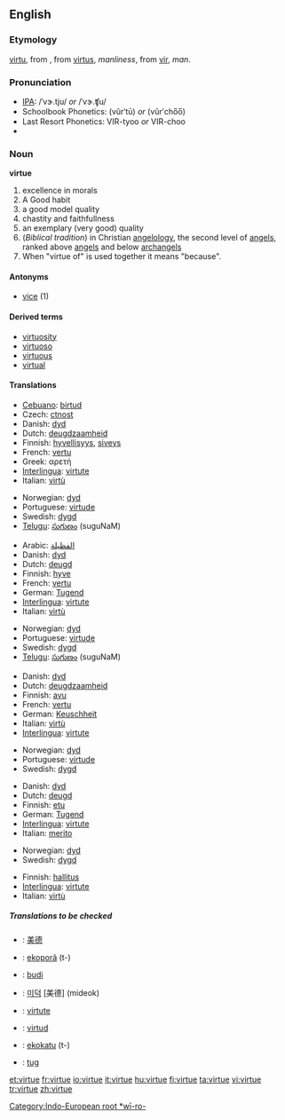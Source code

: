 ==English==

===Etymology===
{{ME.}} [[virtu]], from {{OF.}}, from {{L.}} [[virtus]], ''manliness'', from [[vir]], ''man''.

===Pronunciation===
*[[IPA]]: /ˈvɝ.tju/ ''or'' /ˈvɝ.ʧu/
*Schoolbook Phonetics: (vûrʹtū) ''or'' (vûrʹcho̅o̅)
*Last Resort Phonetics: VIR-tyoo ''or'' VIR-choo
*{{audio|en-us-virtue.ogg|Audio (US)}}

===Noun===
'''virtue'''

# excellence in morals
# A Good habit
# a good model quality
# chastity and faithfullness
# an exemplary (very good) quality
# (''Biblical tradition'')  in Christian [[angelology]], the second level of [[angel]]s, ranked above [[angel]]s and below [[archangel]]s
#When "virtue of" is used together it means "because".

====Antonyms====
*[[vice]] (1)

====Derived terms====
*[[virtuosity]]
*[[virtuoso]]
*[[virtuous]]
*[[virtual]]

====Translations====
{{trans-top|excellence in morals}}
*[[Cebuano]]: [[birtud]]
*Czech: [[ctnost]]
*Danish: [[dyd]] {{c}}
*Dutch: [[deugdzaamheid]] {{f}}
*Finnish: [[hyvellisyys]], [[siveys]]
*French: [[vertu]] {{f}}
*Greek: αρετή {{f}}
*[[Interlingua]]: [[virtute]]
*Italian: [[virtù]] {{f}}
{{trans-mid}}
*Norwegian: [[dyd]] {{m}}
*Portuguese: [[virtude]] {{f}}
*Swedish: [[dygd]]
*[[Telugu]]: [[సుగుణం]] (suguNaM)
{{trans-bottom}}

{{trans-top|a good model quality}}
*Arabic: [[الفظيلة]]
*Danish: [[dyd]] {{c}}
*Dutch: [[deugd]] {{f}}
*Finnish: [[hyve]]
*French: [[vertu]] {{f}}
*German: [[Tugend]] {{f}}
*[[Interlingua]]: [[virtute]]
*Italian: [[virtù]] {{f}}
{{trans-mid}}
*Norwegian: [[dyd]] {{m}}
*Portuguese: [[virtude]] {{f}}
*Swedish: [[dygd]]
*[[Telugu]]: [[సుగుణం]] (suguNaM)
{{trans-bottom}}

{{trans-top|chastity and faithfullness}}
*Danish: [[dyd]] {{c}}
*Dutch: [[deugdzaamheid]] {{f}}
*Finnish: [[avu]]
*French: [[vertu]] {{f}}
*German: [[Keuschheit]] {{f}}
*Italian: [[virtù]] {{f}}
*[[Interlingua]]: [[virtute]]
{{trans-mid}}
*Norwegian: [[dyd]] {{m}}
*Portuguese: [[virtude]] {{f}}
*Swedish: [[dygd]]
{{trans-bottom}}

{{trans-top|an exemplary quality}}
*Danish: [[dyd]] {{c}}
*Dutch: [[deugd]] {{f}}
*Finnish: [[etu]]
*German: [[Tugend]] {{f}}
*[[Interlingua]]: [[virtute]]
*Italian: [[merito]] {{m}}
{{trans-mid}}
*Norwegian: [[dyd]] {{m}}
*Swedish: [[dygd]]
{{trans-bottom}}

{{trans-top|in angelology}}
*Finnish: [[hallitus]]
*[[Interlingua]]: [[virtute]]
*Italian: [[virtù]] {{f}}
{{trans-mid}}
{{trans-bottom}}

=====Translations to be checked=====
{{checktrans}}

*{{ttbc|Chinese}}: [[美德]]
*{{ttbc|Guarani}}: [[ekoporã]] (t-)
*{{ttbc|Indonesian}}: [[budi]]
*{{ttbc|Korean}}: [[미덕]] [美德] (mideok)
*{{ttbc|Romanian}}: [[virtute]] {{f}}
*{{ttbc|Spanish}}: [[virtud]] {{f}}
*{{ttbc|Tupinambá}}: [[ekokatu]] (t-)
*{{ttbc|Volapük}}: [[tug]]

[[Category:Indo-European root *wī-ro-]]

[[et:virtue]]
[[fr:virtue]]
[[io:virtue]]
[[it:virtue]]
[[hu:virtue]]
[[fi:virtue]]
[[ta:virtue]]
[[vi:virtue]]
[[tr:virtue]]
[[zh:virtue]]
